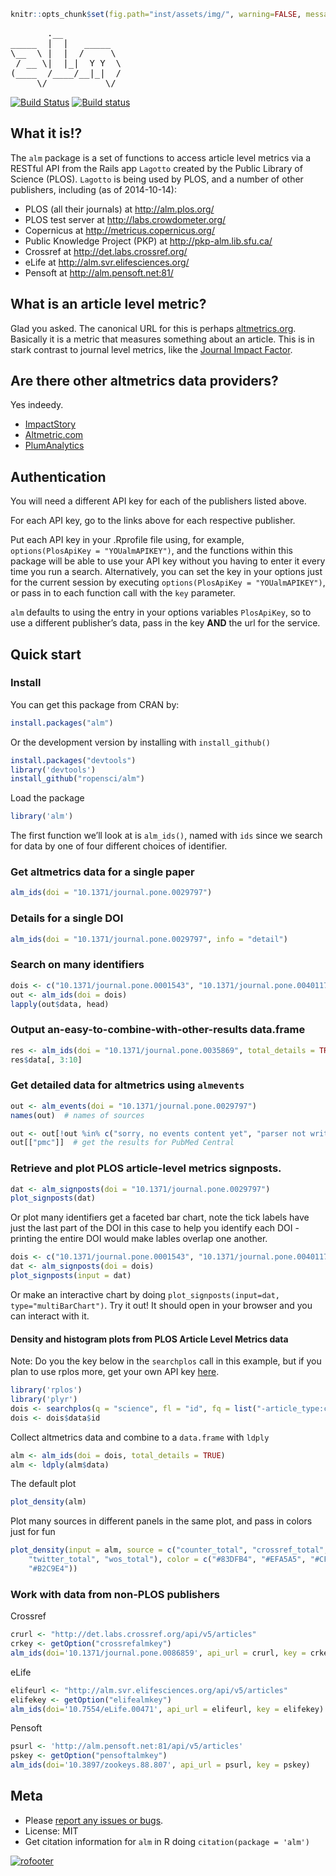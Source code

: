 ```r
knitr::opts_chunk$set(fig.path="inst/assets/img/", warning=FALSE, message=FALSE)
```

<pre>
       .__
_____  |  |   _____
\__  \ |  |  /     \
 / __ \|  |_|  Y Y  \
(____  /____/__|_|  /
     \/           \/
</pre>

[![Build Status](https://api.travis-ci.org/ropensci/alm.png?branch=master)](https://travis-ci.org/ropensci/alm?branch=master)
[![Build status](https://ci.appveyor.com/api/projects/status/w7mrpr5owh9deepq/branch/master)](https://ci.appveyor.com/project/sckott/alm/branch/master)

## What it is!?

The `alm` package is a set of functions to access article level metrics via a RESTful API from the Rails app `Lagotto` created by the Public Library of Science (PLOS). `Lagotto` is being used by PLOS, and a number of other publishers, including (as of 2014-10-14):

* PLOS (all their journals) at [http://alm.plos.org/](http://alm.plos.org/)
* PLOS test server at [http://labs.crowdometer.org/](http://labs.crowdometer.org/)
* Copernicus at [http://metricus.copernicus.org/](http://metricus.copernicus.org/)
* Public Knowledge Project (PKP) at [http://pkp-alm.lib.sfu.ca/](http://pkp-alm.lib.sfu.ca/)
* Crossref at [http://det.labs.crossref.org/](http://det.labs.crossref.org/)
* eLife at [http://alm.svr.elifesciences.org/](http://alm.svr.elifesciences.org/)
* Pensoft at [http://alm.pensoft.net:81/](http://alm.pensoft.net:81/)

## What is an article level metric?

Glad you asked. The canonical URL for this is perhaps [altmetrics.org](http://altmetrics.org/manifesto/). Basically it is a metric that measures something about an article. This is in stark contrast to journal level metrics, like the [Journal Impact Factor](http://www.wikiwand.com/en/Impact_factor).

## Are there other altmetrics data providers?

Yes indeedy.

+ [ImpactStory](http://impactstory.org/)
+ [Altmetric.com](http://altmetric.com/)
+ [PlumAnalytics](http://www.plumanalytics.com/)

## Authentication

You will need a different API key for each of the publishers listed above.

For each API key, go to the links above for each respective publisher.

Put each API key in your .Rprofile file using, for example, `options(PlosApiKey = "YOUalmAPIKEY")`, and the functions within this package will be able to use your API key without you having to enter it every time you run a search. Alternatively, you can set the key in your options just for the current session by executing `options(PlosApiKey = "YOUalmAPIKEY")`, or pass in to each function call with the `key` parameter.

`alm` defaults to using the entry in your options variables `PlosApiKey`, so to use a different publisher's data, pass in the key __AND__ the url for the service.

## Quick start

### Install

You can get this package from CRAN by:

```r
install.packages("alm")
```


Or the development version by installing with `install_github()`

```r
install.packages("devtools")
library('devtools')
install_github("ropensci/alm")
```

Load the package

```r
library('alm')
```

The first function we'll look at is `alm_ids()`, named with `ids` since we search for data by one of four different choices of identifier.

### Get altmetrics data for a single paper

```r
alm_ids(doi = "10.1371/journal.pone.0029797")
```

### Details for a single DOI


```r
alm_ids(doi = "10.1371/journal.pone.0029797", info = "detail")
```

### Search on many identifiers

```r
dois <- c("10.1371/journal.pone.0001543", "10.1371/journal.pone.0040117", "10.1371/journal.pone.0029797", "10.1371/journal.pone.0039395")
out <- alm_ids(doi = dois)
lapply(out$data, head)
```

### Output an-easy-to-combine-with-other-results data.frame

```r
res <- alm_ids(doi = "10.1371/journal.pone.0035869", total_details = TRUE)
res$data[, 3:10]
```

### Get detailed data for altmetrics using `almevents`

```r
out <- alm_events(doi = "10.1371/journal.pone.0029797")
names(out)  # names of sources
```

```r
out <- out[!out %in% c("sorry, no events content yet", "parser not written yet")]  # remove those with no data
out[["pmc"]]  # get the results for PubMed Central
```

### Retrieve and plot PLOS article-level metrics signposts.

```r
dat <- alm_signposts(doi = "10.1371/journal.pone.0029797")
plot_signposts(dat)
```

Or plot many identifiers get a faceted bar chart, note the tick labels have just the last part of the DOI in this case to help you identify each DOI - printing the entire DOI would make lables overlap one another.

```r
dois <- c("10.1371/journal.pone.0001543", "10.1371/journal.pone.0040117", "10.1371/journal.pone.0029797", "10.1371/journal.pone.0039395")
dat <- alm_signposts(doi = dois)
plot_signposts(input = dat)
```

Or make an interactive chart by doing `plot_signposts(input=dat, type="multiBarChart")`. Try it out! It should open in your browser and you can interact with it.

#### Density and histogram plots from PLOS Article Level Metrics data

Note: Do you the key below in the `searchplos` call in this example, but if you plan to use rplos more, get your own API key [here](http://api.plos.org/).

```r
library('rplos')
library('plyr')
dois <- searchplos(q = "science", fl = "id", fq = list("-article_type:correction", "cross_published_journal_key:PLoSONE", "doc_type:full", "publication_date:[2010-01-01T00:00:00Z TO 2010-12-31T23:59:59Z]"), limit = 50)
dois <- dois$data$id
```


Collect altmetrics data and combine to a `data.frame` with `ldply`


```r
alm <- alm_ids(doi = dois, total_details = TRUE)
alm <- ldply(alm$data)
```


The default plot


```r
plot_density(alm)
```


Plot many sources in different panels in the same plot, and pass in colors just for fun


```r
plot_density(input = alm, source = c("counter_total", "crossref_total",
    "twitter_total", "wos_total"), color = c("#83DFB4", "#EFA5A5", "#CFD470",
    "#B2C9E4"))
```

### Work with data from non-PLOS publishers

Crossref

```r
crurl <- "http://det.labs.crossref.org/api/v5/articles"
crkey <- getOption("crossrefalmkey")
alm_ids(doi='10.1371/journal.pone.0086859', api_url = crurl, key = crkey)
```

eLife

```r
elifeurl <- "http://alm.svr.elifesciences.org/api/v5/articles"
elifekey <- getOption("elifealmkey")
alm_ids(doi='10.7554/eLife.00471', api_url = elifeurl, key = elifekey)
```

Pensoft

```r
psurl <- 'http://alm.pensoft.net:81/api/v5/articles'
pskey <- getOption("pensoftalmkey")
alm_ids(doi='10.3897/zookeys.88.807', api_url = psurl, key = pskey)
```

## Meta

* Please [report any issues or bugs](https://github.com/ropensci/alm/issues).
* License: MIT
* Get citation information for `alm` in R doing `citation(package = 'alm')`

[![rofooter](http://ropensci.org/public_images/github_footer.png)](http://ropensci.org)
